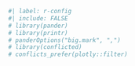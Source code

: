 ```r
#| label: r-config
#| include: FALSE
# library(pander)
# library(printr)
# panderOptions("big.mark", ",")
# library(conflicted)
# conflicts_prefer(plotly::filter)
```
